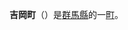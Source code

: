 {{日本町村|
自治體名=吉岡|
町村=町|
圖像=[[File:Sannomiya-jinja_(Yoshioka)_haiden.JPG|240px]]|
圖像說明=[[三宮神社|三宮神社]]（[[上野國|上野國]]三宮）|
町村章=|
日文原名=吉岡町|
平假名=よしおかまち|
羅馬字拼音=Yoshioka-machi|
都道府縣=群馬縣|
支廳=|
郡=北群馬郡|
編號=10345-4|
面積=20.50|
邊界未定=|
人口=18,746|
統計時間=2007年9月1日|
自治體=[[前橋市|前橋市]]、[[澀川市|澀川市]]、[[榛東村|榛東村]]|
樹=|
花=|
鳥=|
其他象徵物=|
其他象徵=|
郵遞區號=370-3692|
所在地=北群馬郡吉岡町下野田560番地|
電話號碼=279-54-3111|
外部連結=http://www.town.yoshioka.gunma.jp/|
經度=|
緯度=|
地圖=|
註記=
}}
'''吉岡町'''（{{jpn|j=吉岡町|hg=よしおかまち|rm=Yoshioka machi|f=y}}）是[[群馬縣|群馬縣]]的一[[町|町]]。

{{群馬縣}}{{Authority control}}
